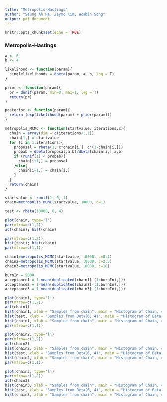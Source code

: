 ```yaml
---
title: "Metropolis-Hastings"
author: "Seung Ah Ha, Jaymo Kim, Wonbin Song"
output: pdf_document
---
```


```r
knitr::opts_chunk$set(echo = TRUE)
```

### Metropolis-Hastings
```r
a <- 6
b <- 4

likelihood <- function(param){
  singlelikelihoods = dbeta(param, a, b, log = T)
}

prior <- function(param){
  pr = dunif(param, min=0, max=1, log = T)
  return(pr)
}

posterior <- function(param){
  return (exp(likelihood(param) + prior(param)))
}

metropolis_MCMC <- function(startvalue, iterations,c){
  chain = array(dim = c(iterations+1,1))
  chain[1,] = startvalue
  for (i in 1:iterations){
    proposal = rbeta(1, c*chain[i,], c*(1-chain[i,]))
    probab = dbeta(proposal,a,b)/dbeta(chain[i,],a,b)
    if (runif(1) < probab){
      chain[i+1,] = proposal
    }else{
      chain[i+1,] = chain[i,]
    }
  }
  return(chain)
}

startvalue <- runif(1, 0, 1)
chain=metropolis_MCMC(startvalue, 10000, c=1)

test <- rbeta(10000, 6, 4)

plot(chain, type='l')
par(mfrow=c(1,2))  
acf(chain); hist(chain)  

par(mfrow=c(1,2))
hist(test); hist(chain)
par(mfrow=c(1,1))

chain1=metropolis_MCMC(startvalue, 10000, c=0.1)
chain2=metropolis_MCMC(startvalue, 10000, c=2.5)
chain3=metropolis_MCMC(startvalue, 10000, c=10)

burnIn = 5000
acceptance1 = 1-mean(duplicated(chain1[-(1:burnIn),]))
acceptance2 = 1-mean(duplicated(chain2[-(1:burnIn),]))
acceptance3 = 1-mean(duplicated(chain3[-(1:burnIn),]))

plot(chain1, type='l')
par(mfrow=c(1,2))
acf(chain1)
hist(chain1, xlab = "Samples from chain", main = "Histogram of Chain, c = 0.1") 
hist(test, xlab = "Samples from Beta(6, 4)", main = "Histogram of Beta(6, 4)")
hist(chain1, xlab = "Samples from chain", main = "Histogram of Chain, c = 0.1")
par(mfrow=c(1,1))

plot(chain2, type='l')
par(mfrow=c(1,2))
acf(chain2)
hist(chain2, xlab = "Samples from chain", main = "Histogram of Chain, c = 2.5")
hist(test, xlab = "Samples from Beta(6, 4)", main = "Histogram of Beta(6, 4)")
hist(chain2, xlab = "Samples from chain", main = "Histogram of Chain, c = 2.5")
par(mfrow=c(1,1))

plot(chain3, type='l')
par(mfrow=c(1,2))
acf(chain3)
hist(chain3, xlab = "Samples from chain", main = "Histogram of Chain, c = 10")
hist(test, xlab = "Samples from Beta(6, 4)", main = "Histogram of Beta(6, 4)")
hist(chain3, xlab = "Samples from chain", main = "Histogram of Chain, c = 10")
```

